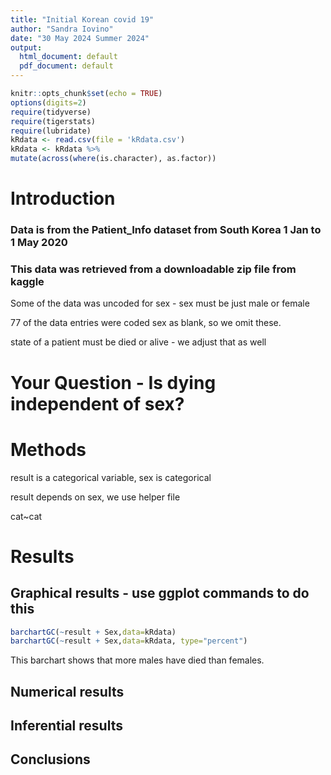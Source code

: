 ```yaml
---
title: "Initial Korean covid 19"
author: "Sandra Iovino"
date: "30 May 2024 Summer 2024"
output:
  html_document: default
  pdf_document: default
---
```


```r
knitr::opts_chunk$set(echo = TRUE)
options(digits=2)
require(tidyverse)
require(tigerstats)
require(lubridate)
kRdata <- read.csv(file = 'kRdata.csv')
kRdata <- kRdata %>%
mutate(across(where(is.character), as.factor))

```

# Introduction 





### Data is from the Patient_Info dataset from South Korea 1 Jan to 1 May 2020  
### This data was retrieved from a downloadable zip file from kaggle  

 Some of the data was uncoded for sex - sex must be just male or female
   
77 of the data entries were coded sex  as blank, so we omit these.  
  
state of a patient must be died or alive - we adjust that as well  

  
# Your Question - Is dying independent of sex?  


# Methods     
  
result is a categorical variable, sex is categorical  
   
result depends on sex, we use helper file   
  
cat~cat       


# Results 




## Graphical results - use ggplot commands to do this  

```r
barchartGC(~result + Sex,data=kRdata)
barchartGC(~result + Sex,data=kRdata, type="percent")

```

This barchart shows that more males have died than females.    

  





  
## Numerical results


## Inferential results 




## Conclusions

